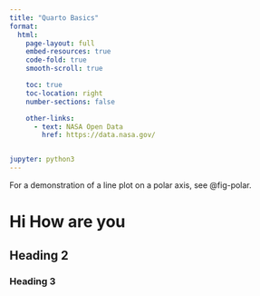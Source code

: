 ---
title: "Quarto Basics"
format:
  html:
    page-layout: full
    embed-resources: true
    code-fold: true
    smooth-scroll: true

    toc: true
    toc-location: right
    number-sections: false

    other-links:
      - text: NASA Open Data
        href: https://data.nasa.gov/


jupyter: python3
---

For a demonstration of a line plot on a polar axis, see @fig-polar.

# Hi How are you

## Heading 2

### Heading 3